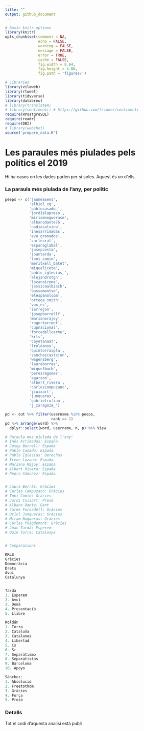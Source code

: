 ```yaml
---
title: ""
output: github_document
---
```



```r
# Basic knitr options
library(knitr)
opts_chunk$set(comment = NA, 
               echo = FALSE, 
               warning = FALSE, 
               message = FALSE, 
               error = TRUE, 
               cache = FALSE,
               fig.width = 8.64,
               fig.height = 4.86,
               fig.path = 'figures/')
```


```r
# Libraries
library(vilaweb)
library(rtweet)
library(tidyverse)
library(databrew)
# library(translateR)
# library(sentimentr) # https://github.com/trinker/sentimentr
require(RPostgreSQL)
require(readr)  
require(DBI)
# library(webshot)
source('prepare_data.R')
```


# Les paraules més piulades pels polítics el 2019

Hi ha casos on les dades parlen per si soles. Aquest és un d'ells.


### La paraula més piulada de l'any, per polític

```r
peeps <- c('jaumeasens',
           'albiol_xg',
           'pablocasado_',
           'jordialapreso',
           'miriamnoguerasm',
           'albanodante76',
           'nadiacalvino',
           'inesarrimadas',
           'eva_granados',
           'carlesral',
           'espanaglobal',
           'josepcosta',
           'joantarda',
           'toni_comin',
           'meritxell_batet',
           'miqueliceta',
           'pablo_iglesias_',
           'alejandrotgn',
           'lozanoirene',
           'jessicaalbiach',
           'bassamontse',
           'elespanolcom',
           'ortega_smith',
           'vox_es',
           'ierrejon',
           'josepborrellf',
           'marianorajoy',
           'rogertorrent',
           'cupnacional',
           'forcadellcarme',
           'krls',
           'cayetanaat',
           'lroldansu',
           'quimtorraipla',
           'sanchezcastejon',
           'wagensberg',
           'lauraborras',
           'miquelbuch',
           'perearagones',
           'agarzon',
           'albert_rivera',
           'carlescampuzano',
           'jcuixart',
           'junqueras',
           'gabrielrufian',
           'j_zaragoza_')

pd <- out %>% filter(username %in% peeps,
                     rank == 1)
pd %>% arrange(word) %>%
  dplyr::select(word, username, n, p) %>% View

# Paraula mes piulada de l'any:
# Inés Arrimadas: España
# Josep Borrell: España
# Pablo Casado: España
# Pablo Iglesias: Derechos
# Irene Lozano: España
# Mariano Rajoy: España
# Albert Rivera: España
# Pedro Sánchez: España


# Laura Borràs: Gràcies
# Carles Campuzano: Gràcies
# Toni Comín: Gràcies
# Jordi Cuixart: Presó
# Albano Dante: Gent
# Carme Forcadell: Gràcies
# Oriol Junqueras: Gràcies
# Miram Nogueras: Gràcies
# Carles Puigdemont: Gràcies
# Joan Tardà: Esperem
# Quim Torra: Catalunya


# Comparacions

KRLS
Gràcies
Democràcia
Drets
Avui
Catalunya


Tardà
1. Esperem
2. Avui
3. Demà
4. Presentació
5. Llibre

Roldán
1. Torra
2. Cataluña
3. Catalanes
4. Libertad
5. Cs
6. Sr 
7. Separatismo
8. Separatistas
9. Barcelona
10. Apoyo

Sànchez:
1. Absolució
2. Freetothom
3. Gràcies
4. Força
5. Presó
```

### Detalls

Tot el codi d'aquesta analisi està publi